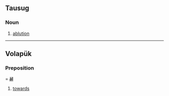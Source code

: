 ==Tausug==

===Noun===
{{head|tsg|noun}}

# {{lb|tsg|Islam}} [[ablution]]

----

==Volapük==

===Preposition===
{{head|vo|preposition}} = '''[[äl]]'''

# [[towards]]